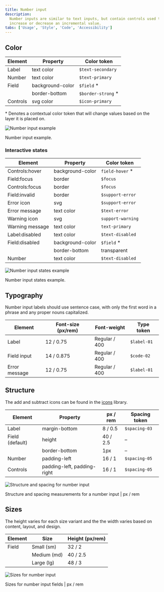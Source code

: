 ```yaml
---
title: Number input
description:
  Number inputs are similar to text inputs, but contain controls used to
  increase or decrease an incremental value.
tabs: ['Usage', 'Style', 'Code', 'Accessibility']
---
```


## Color

| Element  | Property         | Color token         |
| -------- | ---------------- | ------------------- |
| Label    | text color       | `$text-secondary`   |
| Number   | text color       | `$text-primary`     |
| Field    | background-color | `$field` \*         |
|          | border-bottom    | `$border-strong` \* |
| Controls | svg color        | `$icon-primary`     |

<Caption>
  * Denotes a contextual color token that will change values based on the layer
  it is placed on.
</Caption>

<Row>
<Column colLg={8}>

![Number input example](images/number-input-style-1.png)

</Column>
</Row>

<Caption>Number input example.</Caption>

### Interactive states

| Element         | Property         | Color token       |
| --------------- | ---------------- | ----------------- |
| Controls:hover  | background-color | `field-hover` \*  |
| Field:focus     | border           | `$focus`          |
| Controls:focus  | border           | `$focus`          |
| Field:invalid   | border           | `$support-error`  |
| Error icon      | svg              | `$support-error`  |
| Error message   | text color       | `$text-error`     |
| Warning icon    | svg              | `support-warning` |
| Warning message | text color       | `text-primary`    |
| Label:disabled  | text color       | `$text-disabled`  |
| Field:disabled  | background-color | `$field` \*       |
|                 | border-bottom    | transparent       |
| Number          | text color       | `$text-disabled`  |

<Row>
<Column colLg={12}>

![Number input states example](images/number-input-style-2.png)

</Column>
</Row>

<Caption>Number input states example.</Caption>

## Typography

Number input labels should use sentence case, with only the first word in a
phrase and any proper nouns capitalized.

| Element       | Font-size (px/rem) | Font-weight   | Type token  |
| ------------- | ------------------ | ------------- | ----------- |
| Label         | 12 / 0.75          | Regular / 400 | `$label-01` |
| Field input   | 14 / 0.875         | Regular / 400 | `$code-02`  |
| Error message | 12 / 0.75          | Regular / 400 | `$label-01` |

## Structure

The add and subtract icons can be found in the
[icons](/guidelines/icons/library) library.

| Element         | Property                    | px / rem | Spacing token |
| --------------- | --------------------------- | -------- | ------------- |
| Label           | margin-bottom               | 8 / 0.5  | `$spacing-03` |
| Field (default) | height                      | 40 / 2.5 | –             |
|                 | border-bottom               | 1px      | –             |
| Number          | padding-left                | 16 / 1   | `$spacing-05` |
| Controls        | padding-left, padding-right | 16 / 1   | `$spacing-05` |

<div className="image--fixed">

![Structure and spacing for number input](images/number-input-style-3.png)

</div>

<Caption>
  Structure and spacing measurements for a number input | px / rem
</Caption>

## Sizes

The height varies for each size variant and the the width varies based on
content, layout, and design.

| Element | Size        | Height (px/rem) |
| ------- | ----------- | --------------- |
| Field   | Small (sm)  | 32 / 2          |
|         | Medium (md) | 40 / 2.5        |
|         | Large (lg)  | 48 / 3          |

<div className="image--fixed">

![Sizes for number input](images/number-input-style-size.png)

</div>

<Caption>Sizes for number input fields | px / rem</Caption>
